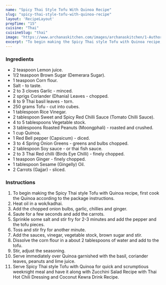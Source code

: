 ---
name: "Spicy Thai Style Tofu With Quinoa Recipe"
slug: "spicy-thai-style-tofu-with-quinoa-recipe"
layout: 'RecipeLayout'
prepTime: "15"
cuisine: "Thai"
cuisineSlug: "thai"
image: "https://www.archanaskitchen.com/images/archanaskitchen/1-Author/Madhuli_Ajay/Spicy_Thai_style_Tofu_with_Quinoa.jpg"
excerpt: "To begin making the Spicy Thai style Tofu with Quinoa recipe, first cook the Quinoa according to the package instructions"
---

### Ingredients

- 2 teaspoon Lemon juice.
- 1/2 teaspoon Brown Sugar (Demerara Sugar).
- 1 teaspoon Corn flour.
- Salt - to taste.
- 2 to 3 cloves Garlic - minced.
- 2 sprigs Coriander (Dhania) Leaves - chopped.
- 8 to 9 Thai basil leaves - torn.
- 250 grams Tofu - cut into cubes.
- 1 tablespoon Rice Vinegar.
- 2 tablespoon Sweet and Spicy Red Chilli Sauce (Tomato Chilli Sauce).
- 4 to 5 tablespoons Vegetable stock.
- 3 tablespoons Roasted Peanuts (Moongphali) - roasted and crushed.
- 1 cup Quinoa.
- 1 Red Bell pepper (Capsicum) - diced.
- 3 to 4 Spring Onion Greens - greens and bulbs chopped.
- 2 tablespoon Soy sauce - or thai fish sauce.
- 2 to 3 Thai Red chilli (Birds Eye Chilli) - finely chopped.
- 1 teaspoon Ginger - finely chopped.
- 1 tablespoon Sesame (Gingelly) Oil.
- 2 Carrots (Gajjar) - sliced.

### Instructions

1. To begin making the Spicy Thai style Tofu with Quinoa recipe, first cook the Quinoa according to the package instructions.
1. Heat oil in a wok/kadhai.
1. Add the chopped onion bulbs, garlic, chillies and ginger.
1. Saute for a few seconds and add the carrots.
1. Sprinkle some salt and stir fry for 2-3 minutes and add the pepper and the tofu pieces.
1. Toss and stir fry for another minute.
1. Add the sauces, vinegar, vegetable stock, brown sugar and stir.
1. Dissolve the corn flour in a about 2 tablespoons of water and add to the tofu.
1. Stir, adjust the seasoning.
1. Serve immediately over Quinoa garnished with the basil, coriander leaves, peanuts and lime juice.
1. Serve Spicy Thai style Tofu with Quinoa for quick and scrumptious weeknight meal and have it along with Zucchini Salad Recipe with Thai Hot Chili Dressing and Coconut Kewra Drink Recipe.
